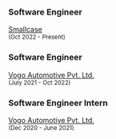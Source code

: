 <div className={styles.expCallout} ref={expCalloutRef}></div>

<div className={styles.workWrapper}>
  <div>
    <div className={styles.pointer}></div>
    <h3>Software Engineer</h3>
    <a href="https://smallcase.com" target="_blank">
      Smallcase
    </a>
    <Github
      style={{ marginTop: 12 }}
      asLink
      href="https://github.com/akul-smallcase"
    />
    <br />
    <small>(Oct 2022 - Present)</small>
  </div>
  <div>
    <div
      className={styles.pointer}
      style={{
        background: isDarkTheme ? "#ece3cc" : "#ccc",
      }}
    ></div>
    <h3>Software Engineer</h3>
    <a href="https://vogo.in" target="_blank" rel="noreferrer">
      Vogo Automotive Pvt. Ltd.
    </a>
    <Github
      style={{ marginTop: 12 }}
      asLink
      href="https://github.com/akul-srivastava"
    />
    <br />
    <small>(July 2021 - Oct 2022)</small>
  </div>
  <div>
    <div
      className={styles.pointer}
      style={{
        background: isDarkTheme ? "#ece3cc" : "#ccc",
      }}
    ></div>
    <h3>Software Engineer Intern</h3>
    <a href="https://vogo.in" target="_blank" rel="noreferrer">
      Vogo Automotive Pvt. Ltd.
    </a>
    <Github
      style={{ marginTop: 12 }}
      asLink
      href="https://github.com/akul-srivastava"
    />
    <br />
    <small>(Dec 2020 - June 2021)</small>
  </div>
  <span
    className={styles.line}
    style={{
      background: isDarkTheme ? "#ece3cc" : "#ccc",
    }}
  ></span>
</div>
